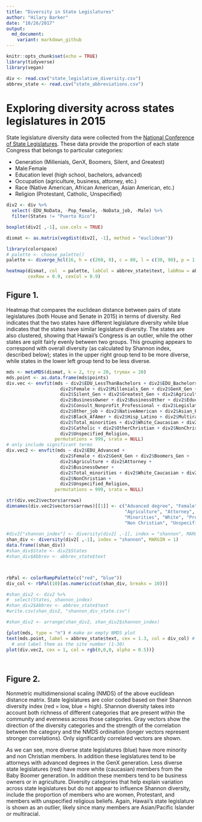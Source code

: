 ```yaml
---
title: "Diversity in State Legislatures"
author: "Hilary Barker"
date: "10/26/2017"
output:
  md_document:
    variant: markdown_github
---
```


```r
knitr::opts_chunk$set(echo = TRUE)
library(tidyverse)
library(vegan)

div <- read.csv("state_legislative_diversity.csv")
abbrev_state <- read.csv("state_abbreviations.csv")
```
# Exploring diversity across states legislatures in 2015

State legislature diversity data were collected from the [National Conference of State Legislatures](http://www.ncsl.org/research/about-state-legislatures/who-we-elect-an-interactive-graphic.aspx#). These data provide the proportion of each state Congress that belongs to particular categories:

   * Generation (Millenials, GenX, Boomers, Silent, and Greatest)
   * Male:Female
   * Education level (high school, bachelors, advanced)
   * Occupation (agriculture, business, attorney, etc.)
   * Race (Native American, African American, Asian American, etc.)
   * Religion (Protestant, Catholic, Unspecified)


```r
div2 <- div %>% 
  select(-EDU_NoData, -Pop_female, -NoData_job, -Male) %>% 
  filter(States != "Puerto Rico")

boxplot(div2[ ,-1], use.cols = TRUE)


```

```r
dismat <- as.matrix(vegdist(div2[, -1], method = "euclidean"))

library(colorspace)
# palette <- choose_palette()
palette <- diverge_hcl(16, h = c(260, 0), c = 80, l = c(30, 90), p = 1.5)

heatmap(dismat, col  = palette, labCol = abbrev_state$text, labRow = abbrev_state$text, 
        cexRow = 0.9, cexCol = 0.9)


```

## Figure 1.
Heatmap that compares the euclidean distance between pairs of state legislatures (both House and Senate in 2015) in terms of diversity. Red indicates that the two states have different legislature diversity while blue indicates that the states have similar legislature diversity. The states are also clustered, showing that Hawaii's Congress is an outlier, while the other states are split fairly evenly between two groups. This grouping appears to correspond with overall diversity (as calculated by Shannon index, described below); states in the upper right group tend to be more diverse, while states in the lower left group tend to be less diverse.


```r
mds <- metaMDS(dismat, k = 2, try = 20, trymax = 20)
mds.point <- as.data.frame(mds$points)
div.vec <- envfit(mds ~ div2$EDU_LessThanBachelors + div2$EDU_Bachelors + div2$EDU_Advanced +
                    div2$Female + div2$Millenials_Gen + div2$GenX_Gen + div2$Boomers_Gen +
                    div2$Silent_Gen + div2$Greatest_Gen + div2$Agriculture + div2$Attorney +
                    div2$BusinessOwner + div2$BusinessOther + div2$Educator +
                    div2$Consult_Nonprofit_Professional + div2$Legislator + div2$Retired +
                    div2$Other_job + div2$NativeAmerican + div2$Asian_PacIsl +
                    div2$Black_AfAmer + div2$Hisp_Latino + div2$Multiracial_Other +
                    div2$Total_minorities + div2$White_Caucasian + div2$Protestant +
                    div2$Catholic + div2$OtherChristian + div2$NonChristian +
                    div2$Unspecified_Religion,
                  permutations = 999, srata = NULL)
# only include significant terms
div.vec2 <- envfit(mds ~ div2$EDU_Advanced +
                    div2$Female + div2$GenX_Gen + div2$Boomers_Gen +
                    div2$Agriculture + div2$Attorney +
                    div2$BusinessOwner +
                    div2$Total_minorities + div2$White_Caucasian + div2$Protestant +
                    div2$NonChristian +
                    div2$Unspecified_Religion,
                  permutations = 999, srata = NULL)

str(div.vec2$vectors$arrows)
dimnames(div.vec2$vectors$arrows)[[1]] <- c("Advanced degree", "Female", "GenX", "Boomers",
                                            "Agriculture", "Attorney", "Business owner", 
                                            "Minorities", "White", "Protestant", 
                                            "Non Christian", "Unspecified religion")
                                            
#div2["shannon_index"] <- diversity(div2[ ,-1], index = "shannon", MARGIN = 1)
shan_div <- diversity(div2[ ,-1], index = "shannon", MARGIN = 1)
data.frame((shan_div))
#shan_div$State <- div2$States
#shan_div$Abbrev <- abbrev_state$text



rbPal <- colorRampPalette(c("red", "blue"))
div_col <- rbPal(10)[as.numeric(cut(shan_div, breaks = 10))]

#shan_div2 <- div2 %>% 
#  select(States, shannon_index)
#shan_div2$Abbrev <- abbrev_state$text
#write.csv(shan_div2, "shannon_div_state.csv")

#shan_div2 <- arrange(shan_div2, shan_div2$shannon_index)
```


```r

{plot(mds, type = "n") # make an empty NMDS plot
text(mds.point, label = abbrev_state$text, cex = 1.3, col = div_col) # Add the NMDS points for each site
  # and label them as the site number (1-30)
plot(div.vec2, cex = 1, col = rgb(0,0,0, alpha = 0.5))}




```
## Figure 2.

Nonmetric multidimensional scaling (NMDS) of the above euclidean distance matrix. State legislatures are color coded based on their Shannon diversity index (red = low, blue = high). Shannon diversity takes into account both richness of different categories that are present within the community and evenness across those categories. Gray vectors show the direction of the diversity categories and the strength of the correlation between the category and the NMDS ordination (longer vectors represent stronger correlations). Only significantly correlated vectors are shown. 

As we can see, more diverse state legislatures (blue) have more minority and non Christian members. In addition these legislatures tend to be attorneys with advanced degrees in the GenX generation. Less diverse state legislatures (red) have more white (caucasian) members from the Baby Boomer generation. In addition these members tend to be business owners or in agriculture. Diversity categories that help explain variation across state legislatures but do not appear to influence Shannon diversity, include the proportion of members who are women, Protestant, and members with unspecified religious beliefs. Again, Hawaii's state legislature is shown as an outlier, likely since many members are Asian/Pacific Islander or multiracial. 

